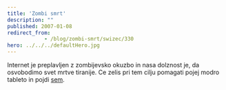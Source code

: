 ```yaml
---
title: 'Zombi smrt'
description: ""
published: 2007-01-08
redirect_from: 
            - /blog/zombi-smrt/swizec/330
hero: ../../../defaultHero.jpg
---
```


Internet je preplavljen z zombijevsko okuzbo in nasa dolznost je, da osvobodimo svet mrtve tiranije. Ce zelis pri tem cilju pomagati pojej modro tableto in pojdi [sem](http://www.crazymonkeygames.com/PlayBoxheadRooms.php).
